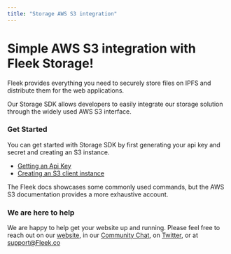 ```yaml
---
title: "Storage AWS S3 integration"
---
```


# Simple AWS S3 integration with Fleek Storage!

Fleek provides everything you need to securely store files on IPFS and distribute them for the web applications.

Our Storage SDK allows developers to easily integrate our storage solution through the widely used AWS S3 interface.

### Get Started

You can get started with Storage SDK by first generating your api key and secret and creating an S3 instance.

- [Getting an Api Key](/Storage/s3Integration/GettingApiKeys)
- [Creating an S3 client instance](/Storage/s3Integration/CreatingAClientInstance)

The Fleek docs showcases some commonly used commands, but the AWS S3 documentation provides a more exhaustive account.

### We are here to help

We are happy to help get your website up and running. Please feel free to reach out on our [website](https://Fleek.co), in our [Community Chat](https://join.slack.com/t/fleek-public/shared_invite/zt-bxna7y1d-PbVdut4rgHt5jM6Zjg9g9A), on [Twitter](https://twitter.com/FleekHQ), or at support@Fleek.co
